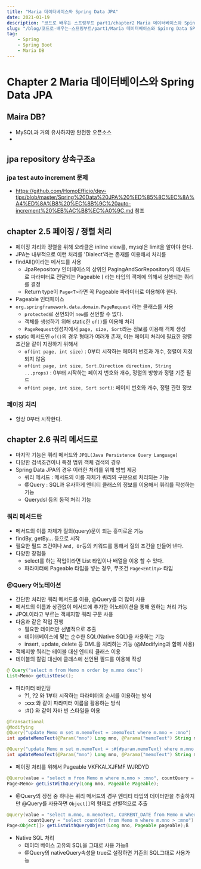 ```yaml
---
title: "Maria 데이터베이스와 Spring Data JPA"
date: 2021-01-19
description: "코드로 배우는 스프링부트 part1/chapter2 Maria 데이터베이스와 Spinrg Data SPA"
slug: "/blog/코드로-배우는-스프링부트/part1/Maria 데이터베이스와 Spinrg Data SPA"
tag:
    - Spring
    - Spring Boot
    - Maria DB
---
```


# Chapter 2 Maria 데이터베이스와 Spring Data JPA

## Maira DB?

- MySQL과 거의 유사하지만 완전한 오픈소스
- 

## jpa repository 상속구조a

### jpa test auto increment 문제

- https://github.com/HomoEfficio/dev-tips/blob/master/Spring%20Data%20JPA%20%ED%85%8C%EC%8A%A4%ED%8A%B8%20%EC%8B%9C%20auto-increment%20%EB%AC%B8%EC%A0%9C.md 참조


## chapter 2.5 페이징 / 정렬 처리

- 페이징 처리와 정렬을 위해 오라클은 inline view를, mysql은 limit을 알아야 한다.
- JPA는 내부적으로 이런 처리를 'Dialect'라는 존재를 이용해서 처리를
- findAll()이라는 메서드를 사용
  - JpaRepository 인터페이스의 상위인 PagingAndSorRepository의 메서드로 파라미터로 전달되는 Pageableㅣ라는 타입의 객체에 의해서 실행되는 쿼리를 결정
  - Return type이 `Page<T>`라면 꼭 Pageable 파라미터로 이용해야 한다.
- Pageable 인터페이스
- `org.springframework.data.domain.PageRequest` 라는 클래스를 사용
  - `protected`로 선언되어 `new`를 선언할 수 없다.
  - 객체를 생성하기 위해 static한 `of()`를 이용해 처리
  - `PageRequest`생성자에서 `page, size, Sort`라는 정보를 이용해 객체 생성
- static 메서드인 `of()`의 경우 형태가 여러개 존재, 이는 페이지 처리에 필요한 정렬 조건을 같이 지정하기 위해서
  - `of(int page, int size)` : 0부터 시작하는 페이저 번호과 개수, 정렬이 지정되지 않음
  - `of(int page, int size, Sort.Direction direction, String ...props)` : 0부터 시작하는 페이지 번호와 개수, 정렬의 방향과 정렬 기준 필드
  - `of(int page, int size, Sort sort)`: 페이지 번호와 개수, 정렬 관련 정보

### 페이징 처리

- 항상 0부터 시작한다.

## chapter 2.6 쿼리 메서드로

- 마지막 기능은 쿼리 메서드와 `JPQL(Java Persistence Query Language)`
- 다양한 검색조건이나 특정 범위 객체 검색의 경우
- Spring Data JPA의 경우 이러한 처리를 위해 방법 제공
  - 쿼리 메서드 : 메서드의 이름 자체가 쿼리의 구문으로 처리되는 기능
  - @Query : SQL과 유사하게 엔티티 클래스의 정보를 이용해서 쿼리를 작성하는 기능
  - Querydsl 등의 동적 처리 기능

### 쿼리 메서드란

- 메서드의 이름 자체가 질의(query)문이 되는 흥미로운 기능
- findBy, getBy... 등으로 시작
- 필요한 필드 조건이나 `And, Or`등의 키워드를 통해서 질의 조건을 만들어 낸다.
- 다양한 장점들
  - select를 하는 작업이라면 List 타입이나 배열을 이용 할 수 있다.
  - 파라미터에 Pageable 타입을 넣는 경우, 무조건 `Page<Entity>` 타입

### @Query 어노테이션

- 간단한 처리만 쿼리 메서드를 이용, @Query를 더 많이 사용
- 메서드의 이름과 상관없이 메서드에 추가한 어노테이션을 통해 원하는 처리 가능
- JPQL이라고 부르는 객체지향 쿼리 구문 사용
- 다음과 같은 작업 진행
  - 필요한 데이터만 선별적으로 추출
  - 데이터베이스에 맞는 순수한 SQL(Native SQL)을 사용하는 기능
  - insert, update, delete 등 DML을 처리하는 기능 (@Modifying과 함께 사용)
- 객체지향 쿼리는 테이블 대신 엔티티 클래스 이용
- 테이블의 칼럼 대신에 클래스에 선언된 필드를 이용해 작성

```java
@ Query("select m from Memo m order by m.mno desc")
List<Memo> getListDesc();
```

- 파라미터 바인딩
  - ?1, ?2 와 1부터 시작하는 파라미터의 순서를 이용하는 방식
  - :xxx 와 같이 파라미터 이름을 활용하는 방식
  - :#{} 와 같이 자바 빈 스타일을 이용

```java
@Transactional
@Modifying
@Query("update Memo m set m.memoText = :memoText where m.mno = :mno")
int updateMemoText(@Param("mno") Long mno, @Parama("memoText") String memoText);

@Query("update Memo m set m.memoText = :#{#param.memoText} where m.mno = :#{#param.mno}")
int updateMemoText(@Param("mno") Long mno, @Parama("memoText") String memoText);
```

- 페이징 처리를 위해서 Pageable VKFKALXJFMF WJRDYD

```java
@Queru(value = "select m from Memo m where m.mno > :mno", countQuery = "select count(m) from Memo m where m.mon > :mno")
Page<Memo> getListWithQuery(Long mno, Pageable Pageable);
```

- @Query의 장점 중 하나는 쿼리 메서드의 경우 엔티티 타입의 데이터만을 추출하지만 @Query를 사용하면 `Object[]`의 형태로 선별적으로 추출

```java
@query(value = "select m.mno, m.memoText, CURRENT_DATE from Memo m where m.mno > :mno", 
        countQuery = "select count(m) from Memo m where m.mno > :mno")
Page<Object[]> getListWithQueryObject(Long mno, Pageable pageable);ß
```

- Native SQL 처리
  - 데이터 베이스 고유의 SQL을 그대로 사용 가능ß
  - @Query의 nativeQuery속성을 true로 설정하면 기존의 SQL그대로 사용가능